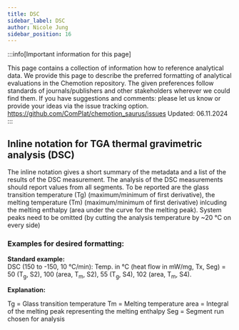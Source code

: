 ```yaml
---
title: DSC
sidebar_label: DSC
author: Nicole Jung
sidebar_position: 16
---
```


:::info[Important information for this page] 

This page contains a collection of information how to reference analytical data. We provide this page to describe the preferred formatting of analytical evaluations in the Chemotion repository. The given preferences follow standards of journals/publishers and other stakeholders wherever we could find them. If you have suggestions and comments: please let us know or provide your ideas via the issue tracking option. 
https://github.com/ComPlat/chemotion_saurus/issues
Updated: 06.11.2024
:::

## Inline notation for TGA thermal gravimetric analysis (DSC) 

The inline notation gives a short summary of the metadata and a list of the results of the DSC measurement. 
The analysis of the DSC measurements should report values from all segments. To be reported are the glass transition temperature (Tg) (maximum/minimum of first derivative), the melting temperature (Tm) (maximum/minimum of first derivative) inlcuding the melting enthalpy (area under the curve for the melting peak). System peaks need to be omitted (by cutting the analysis temperature by  ~20 °C on every side)

### Examples for desired formatting:

**Standard example:** <br /> 
DSC (150 to -150, 10 °C/min): Temp. in °C (heat flow in mW/mg, Tx, Seg) = 50 (T<sub>g</sub>, S2), 100 (area, T<sub>m</sub>, S2), 55 (T<sub>g</sub>, S4), 102 (area, T<sub>m</sub>, S4). <br />


**Explanation:** <br /> 

Tg = Glass transition temperature
Tm = Melting temperature
area = Integral of the melting peak representing the melting enthalpy
Seg = Segment run chosen for analysis
